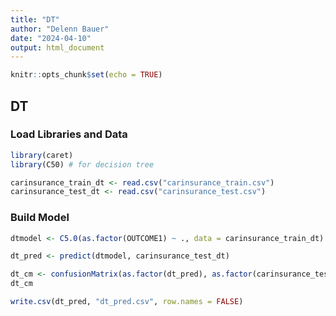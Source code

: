 ---
title: "DT"
author: "Delenn Bauer"
date: "2024-04-10"
output: html_document
---

```{r setup, include=FALSE}
knitr::opts_chunk$set(echo = TRUE)
```

## DT

### Load Libraries and Data

```{r}
library(caret)
library(C50) # for decision tree

carinsurance_train_dt <- read.csv("carinsurance_train.csv")
carinsurance_test_dt <- read.csv("carinsurance_test.csv")

```

### Build Model

```{r, cache=TRUE}
dtmodel <- C5.0(as.factor(OUTCOME1) ~ ., data = carinsurance_train_dt)
```

```{r, cache=TRUE}
dt_pred <- predict(dtmodel, carinsurance_test_dt)
```

```{r, cache=TRUE}
dt_cm <- confusionMatrix(as.factor(dt_pred), as.factor(carinsurance_test_dt$OUTCOME1), positive = "1")
dt_cm

write.csv(dt_pred, "dt_pred.csv", row.names = FALSE)
```